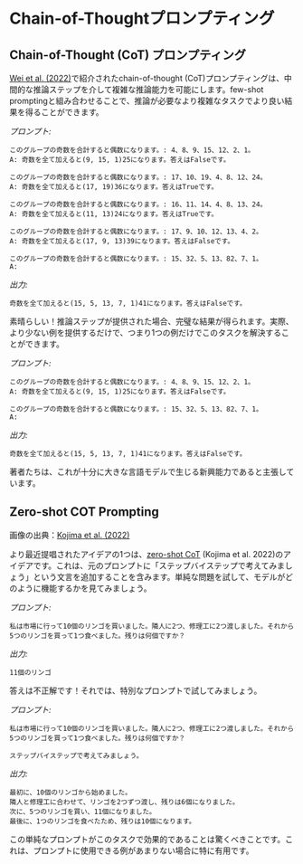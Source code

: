 # Chain-of-Thoughtプロンプティング



## Chain-of-Thought (CoT) プロンプティング

<Screenshot src={COT} alt="COT" />

[Wei et al. (2022)](https://arxiv.org/abs/2201.11903)で紹介されたchain-of-thought (CoT)プロンプティングは、中間的な推論ステップを介して複雑な推論能力を可能にします。few-shot promptingと組み合わせることで、推論が必要なより複雑なタスクでより良い結果を得ることができます。

*プロンプト:*
```
このグループの奇数を合計すると偶数になります。: 4、8、9、15、12、2、1。
A: 奇数を全て加えると(9, 15, 1)25になります。答えはFalseです。

このグループの奇数を合計すると偶数になります。: 17、10、19、4、8、12、24。
A: 奇数を全て加えると(17, 19)36になります。答えはTrueです。

このグループの奇数を合計すると偶数になります。: 16、11、14、4、8、13、24。
A: 奇数を全て加えると(11, 13)24になります。答えはTrueです。

このグループの奇数を合計すると偶数になります。: 17、9、10、12、13、4、2。
A: 奇数を全て加えると(17, 9, 13)39になります。答えはFalseです。

このグループの奇数を合計すると偶数になります。: 15、32、5、13、82、7、1。
A:
```

*出力:*
```
奇数を全て加えると(15, 5, 13, 7, 1)41になります。答えはFalseです。
```

素晴らしい！推論ステップが提供された場合、完璧な結果が得られます。実際、より少ない例を提供するだけで、つまり1つの例だけでこのタスクを解決することができます。

*プロンプト:*
```
このグループの奇数を合計すると偶数になります。: 4、8、9、15、12、2、1。
A: 奇数を全て加えると(9, 15, 1)25になります。答えはFalseです。

このグループの奇数を合計すると偶数になります。: 15、32、5、13、82、7、1。
A:
```

*出力:*
```
奇数を全て加えると(15, 5, 13, 7, 1)41になります。答えはFalseです。
```

著者たちは、これが十分に大きな言語モデルで生じる新興能力であると主張しています。

## Zero-shot COT Prompting

<Screenshot src={ZEROCOT} alt="Zero-shot COT" />

画像の出典：[Kojima et al. (2022)](https://arxiv.org/abs/2205.11916)

より最近提唱されたアイデアの1つは、[zero-shot CoT](https://arxiv.org/abs/2205.11916) (Kojima et al. 2022)のアイデアです。これは、元のプロンプトに「ステップバイステップで考えてみましょう」という文言を追加することを含みます。単純な問題を試して、モデルがどのように機能するかを見てみましょう。

*プロンプト:*
```
私は市場に行って10個のリンゴを買いました。隣人に2つ、修理工に2つ渡しました。それから5つのリンゴを買って1つ食べました。残りは何個ですか？
```

*出力:*
```
11個のリンゴ
```

答えは不正解です！それでは、特別なプロンプトで試してみましょう。

*プロンプト:*
```
私は市場に行って10個のリンゴを買いました。隣人に2つ、修理工に2つ渡しました。それから5つのリンゴを買って1つ食べました。残りは何個ですか？

ステップバイステップで考えてみましょう。
```

*出力:*
```
最初に、10個のリンゴから始めました。
隣人と修理工に合わせて、リンゴを2つずつ渡し、残りは6個になりました。
次に、5つのリンゴを買い、11個になりました。
最後に、1つのリンゴを食べたため、残りは10個になります。
```

この単純なプロンプトがこのタスクで効果的であることは驚くべきことです。これは、プロンプトに使用できる例があまりない場合に特に有用です。